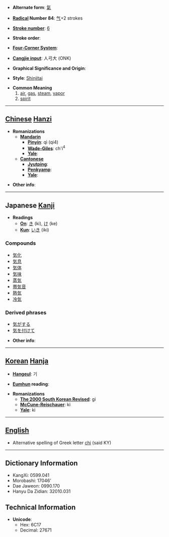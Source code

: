 * '''Alternate form''': [[氣]]

* '''[[Wiktionary:Chinese radical index| Radical]] Number 84''': [[Wiktionary:Chinese radical index 气|气]]+2 strokes

* '''[[Wiktionary:Chinese total strokes index|Stroke number]]''': [[Wiktionary:Chinese total strokes index 6|6]]

* '''Stroke order''': 

* '''[[Wiktionary:Chinese four corner index|Four-Corner System]]''': 

* '''[[Wiktionary:Chinese Cangjie index|Cangjie input]]''': 人弓大 (ONK)

* '''Graphical Significance and Origin''': 

* '''Style''': [[Shinjitai]]

* '''Common Meaning'''
*#[[air]], [[gas]], [[steam]], [[vapor]]
*# [[spirit]]


----

== [[Chinese]] [[Hanzi]] ==

* '''Romanizations'''
** '''[[Mandarin]]'''
*** '''[[Pinyin]]''': qì (qi4)
*** '''[[Wade-Giles]]''': ch'i<sup>4</sup>
*** '''[[Yale]]''': 
** '''[[Cantonese]]'''
*** '''[[Jyutping]]''':
*** '''[[Penkyamp]]''': 
*** '''[[Yale]]''': 

* '''Other info''': 

----

== Japanese [[Kanji]] ==

* '''Readings'''
** '''[[On]]''': [[き]] (ki), [[け]] (ke)
** '''[[Kun]]''': [[いき]] (iki)

===Compounds===
*[[気化]]
*[[気息]]
*[[気体]]
*[[気味]]
*[[蒸気]]
*[[帯気音]]
*[[熱気]]
*[[冷気]]

===Derived phrases===
*[[気がする]]
*[[気を付けて]]

* '''Other info''':  

----

== [[Korean]] [[Hanja]] ==

* '''[[Hangeul]]''': 기

* '''[[Eumhun]] reading''': 

* '''Romanizations'''
** '''[[The 2000 South Korean Revised Romanization|The 2000 South Korean Revised]]''': gi
** '''[[McCune-Reischauer]]''': ki
** '''[[Yale]]''': ki

----

== [[English]] ==

* Alternative spelling of Greek letter [[chi]] (said KY)

----

== Dictionary Information ==

* KangXi: 0599.041
* Morobashi: 17046'
* Dae Jaweon: 0990.170
* Hanyu Da Zidian: 32010.031

== Technical Information ==

* '''Unicode''':
** Hex: 6C17
** Decimal: 27671